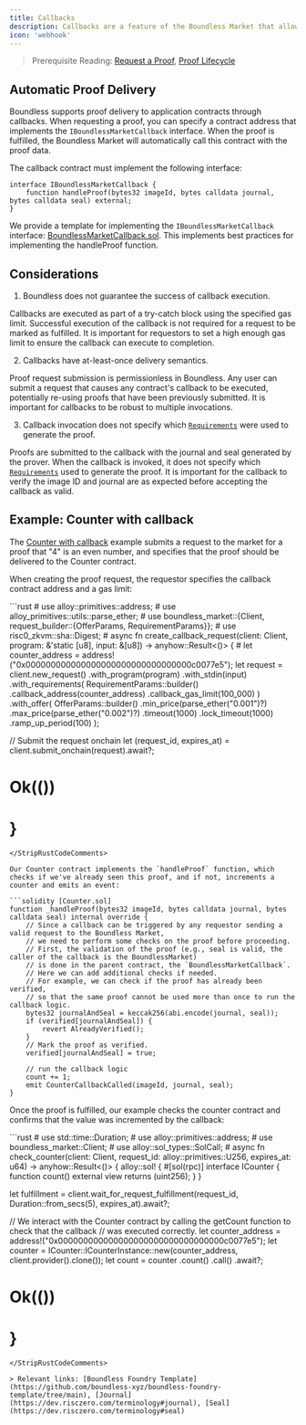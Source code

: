```yaml
---
title: Callbacks
description: Callbacks are a feature of the Boundless Market that allows you to receive notifications when a proof is fulfilled.
icon: 'webhook'
---
```




> Prerequisite Reading: [Request a Proof](/developers/tutorials/request), [Proof Lifecycle](/developers/proof-lifecycle)

## Automatic Proof Delivery

Boundless supports proof delivery to application contracts through callbacks. When requesting a proof, you can specify a contract address that implements the `IBoundlessMarketCallback` interface. When the proof is fulfilled, the Boundless Market will automatically call this contract with the proof data.

The callback contract must implement the following interface:

```solidity
interface IBoundlessMarketCallback {
    function handleProof(bytes32 imageId, bytes calldata journal, bytes calldata seal) external;
}
```

We provide a template for implementing the `IBoundlessMarketCallback` interface: [BoundlessMarketCallback.sol](https://github.com/boundless-xyz/boundless/blob/main/contracts/src/BoundlessMarketCallback.sol). This implements best practices for implementing the handleProof function.

## Considerations

1. Boundless does not guarantee the success of callback execution.

Callbacks are executed as part of a try-catch block using the specified gas limit. Successful execution of the callback is not required for a request to be marked as fulfilled. It is important for requestors to set a high enough gas limit to ensure the callback can execute to completion.

2. Callbacks have at-least-once delivery semantics.

Proof request submission is permissionless in Boundless. Any user can submit a request that causes any contract's callback to be executed, potentially re-using proofs that have been previously submitted. It is important for callbacks to be robust to multiple invocations.

3. Callback invocation does not specify which [`Requirements`](developers/smart-contracts/struct-Requirements#requirements) were used to generate the proof.

Proofs are submitted to the callback with the journal and seal generated by the prover. When the callback is invoked, it does not specify which [`Requirements`](developers/smart-contracts/struct-Requirements#requirements) used to generate the proof. It is important for the callback to verify the image ID and journal are as expected before accepting the callback as valid.

## Example: Counter with callback

The [Counter with callback](https://github.com/boundless-xyz/boundless/tree/main/examples/counter-with-callback) example submits a request to the market for a proof that "4" is an even number, and specifies that the proof should be delivered to the Counter contract.

When creating the proof request, the requestor specifies the callback contract address and a gas limit:

<StripRustCodeComments>
```rust
# use alloy::primitives::address;
# use alloy_primitives::utils::parse_ether;
# use boundless_market::{Client, request_builder::{OfferParams, RequirementParams}};
# use risc0_zkvm::sha::Digest;
# async fn create_callback_request(client: Client, program: &'static [u8], input: &[u8]) -> anyhow::Result<()> {
# let counter_address = address!("0x000000000000000000000000000000000c0077e5");
let request = client.new_request()
    .with_program(program)
    .with_stdin(input)
    .with_requirements(
        RequirementParams::builder()
            .callback_address(counter_address)
            .callback_gas_limit(100_000)
    )
    .with_offer(
        OfferParams::builder()
            .min_price(parse_ether("0.001")?)
            .max_price(parse_ether("0.002")?)
            .timeout(1000)
            .lock_timeout(1000)
            .ramp_up_period(100)
    );

// Submit the request onchain
let (request_id, expires_at) = client.submit_onchain(request).await?;
# Ok(())
# }
```
</StripRustCodeComments>

Our Counter contract implements the `handleProof` function, which checks if we've already seen this proof, and if not, increments a counter and emits an event:

```solidity [Counter.sol]
function _handleProof(bytes32 imageId, bytes calldata journal, bytes calldata seal) internal override {
    // Since a callback can be triggered by any requestor sending a valid request to the Boundless Market,
    // we need to perform some checks on the proof before proceeding.
    // First, the validation of the proof (e.g., seal is valid, the caller of the callback is the BoundlessMarket)
    // is done in the parent contract, the `BoundlessMarketCallback`.
    // Here we can add additional checks if needed.
    // For example, we can check if the proof has already been verified,
    // so that the same proof cannot be used more than once to run the callback logic.
    bytes32 journalAndSeal = keccak256(abi.encode(journal, seal));
    if (verified[journalAndSeal]) {
        revert AlreadyVerified();
    }
    // Mark the proof as verified.
    verified[journalAndSeal] = true;

    // run the callback logic
    count += 1;
    emit CounterCallbackCalled(imageId, journal, seal);
}
```

Once the proof is fulfilled, our example checks the counter contract and confirms that the value was incremented by the callback:

<StripRustCodeComments>
```rust
# use std::time::Duration;
# use alloy::primitives::address;
# use boundless_market::Client;
# use alloy::sol_types::SolCall;
# async fn check_counter(client: Client, request_id: alloy::primitives::U256, expires_at: u64) -> anyhow::Result<()> {
alloy::sol! {
    #[sol(rpc)]
    interface ICounter {
        function count() external view returns (uint256);
    }
}

let fulfillment =
    client.wait_for_request_fulfillment(request_id, Duration::from_secs(5), expires_at).await?;

// We interact with the Counter contract by calling the getCount function to check that the callback
// was executed correctly.
let counter_address = address!("0x000000000000000000000000000000000c0077e5");
let counter = ICounter::ICounterInstance::new(counter_address, client.provider().clone());
let count = counter
    .count()
    .call()
    .await?;
# Ok(())
# }
```
</StripRustCodeComments>

> Relevant links: [Boundless Foundry Template](https://github.com/boundless-xyz/boundless-foundry-template/tree/main), [Journal](https://dev.risczero.com/terminology#journal), [Seal](https://dev.risczero.com/terminology#seal)
